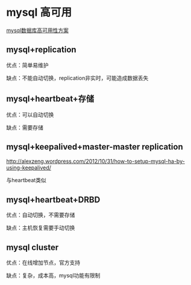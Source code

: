 = mysql 高可用=
[[http://wenku.baidu.com/view/b1e0a884b9d528ea81c779ae.html|mysql数据库高可用性方案]]

== mysql+replication ==
优点：简单易维护

缺点：不能自动切换，replication非实时，可能造成数据丢失

== mysql+heartbeat+存储 ==
优点：可以自动切换

缺点：需要存储

== mysql+keepalived+master-master replication ==
[[http://alexzeng.wordpress.com/2012/10/31/how-to-setup-mysql-ha-by-using-keepalived/]]

与heartbeat类似

== mysql+heartbeat+DRBD ==
优点：自动切换，不需要存储

缺点：主机恢复需要手动切换

== mysql cluster ==
优点：在线增加节点，官方支持

缺点：复杂，成本高，mysql功能有限制
